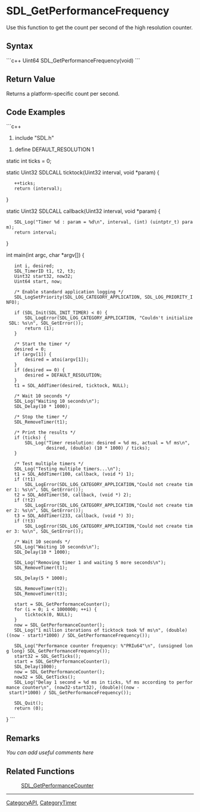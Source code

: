 <!-- pragma section-numbers off -->
<!-- pragma camelcase off -->

= SDL_GetPerformanceFrequency =
Use this function to get the count per second of the high resolution counter.


== Syntax ==
```c++
Uint64 SDL_GetPerformanceFrequency(void)
```

== Return Value ==
Returns a platform-specific count per second.

== Code Examples ==
```c++
#include "SDL.h"

#define DEFAULT_RESOLUTION  1

static int ticks = 0;

static Uint32 SDLCALL
ticktock(Uint32 interval, void *param)
{
    ++ticks;
    return (interval);
}

static Uint32 SDLCALL
callback(Uint32 interval, void *param)
{
    SDL_Log("Timer %d : param = %d\n", interval, (int) (uintptr_t) param);
    return interval;
}

int
main(int argc, char *argv[])
{
    int i, desired;
    SDL_TimerID t1, t2, t3;
    Uint32 start32, now32;
    Uint64 start, now;

    /* Enable standard application logging */
    SDL_LogSetPriority(SDL_LOG_CATEGORY_APPLICATION, SDL_LOG_PRIORITY_INFO);

    if (SDL_Init(SDL_INIT_TIMER) < 0) {
        SDL_LogError(SDL_LOG_CATEGORY_APPLICATION, "Couldn't initialize SDL: %s\n", SDL_GetError());
        return (1);
    }

    /* Start the timer */
    desired = 0;
    if (argv[1]) {
        desired = atoi(argv[1]);
    }
    if (desired == 0) {
        desired = DEFAULT_RESOLUTION;
    }
    t1 = SDL_AddTimer(desired, ticktock, NULL);

    /* Wait 10 seconds */
    SDL_Log("Waiting 10 seconds\n");
    SDL_Delay(10 * 1000);

    /* Stop the timer */
    SDL_RemoveTimer(t1);

    /* Print the results */
    if (ticks) {
        SDL_Log("Timer resolution: desired = %d ms, actual = %f ms\n",
                desired, (double) (10 * 1000) / ticks);
    }

    /* Test multiple timers */
    SDL_Log("Testing multiple timers...\n");
    t1 = SDL_AddTimer(100, callback, (void *) 1);
    if (!t1)
        SDL_LogError(SDL_LOG_CATEGORY_APPLICATION,"Could not create timer 1: %s\n", SDL_GetError());
    t2 = SDL_AddTimer(50, callback, (void *) 2);
    if (!t2)
        SDL_LogError(SDL_LOG_CATEGORY_APPLICATION,"Could not create timer 2: %s\n", SDL_GetError());
    t3 = SDL_AddTimer(233, callback, (void *) 3);
    if (!t3)
        SDL_LogError(SDL_LOG_CATEGORY_APPLICATION,"Could not create timer 3: %s\n", SDL_GetError());

    /* Wait 10 seconds */
    SDL_Log("Waiting 10 seconds\n");
    SDL_Delay(10 * 1000);

    SDL_Log("Removing timer 1 and waiting 5 more seconds\n");
    SDL_RemoveTimer(t1);

    SDL_Delay(5 * 1000);

    SDL_RemoveTimer(t2);
    SDL_RemoveTimer(t3);

    start = SDL_GetPerformanceCounter();
    for (i = 0; i < 1000000; ++i) {
        ticktock(0, NULL);
    }
    now = SDL_GetPerformanceCounter();
    SDL_Log("1 million iterations of ticktock took %f ms\n", (double)((now - start)*1000) / SDL_GetPerformanceFrequency());

    SDL_Log("Performance counter frequency: %"PRIu64"\n", (unsigned long long) SDL_GetPerformanceFrequency());
    start32 = SDL_GetTicks();
    start = SDL_GetPerformanceCounter();
    SDL_Delay(1000);
    now = SDL_GetPerformanceCounter();
    now32 = SDL_GetTicks();
    SDL_Log("Delay 1 second = %d ms in ticks, %f ms according to performance counter\n", (now32-start32), (double)((now - start)*1000) / SDL_GetPerformanceFrequency());

    SDL_Quit();
    return (0);
}
```

== Remarks ==
''You can add useful comments here''

== Related Functions ==
:[[SDL_GetPerformanceCounter]]

----
[[CategoryAPI]], [[CategoryTimer]]
